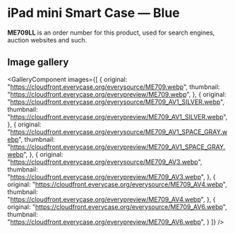 
# iPad mini Smart Case — Blue

<Callout type='info' emoji='👉🏻'>**ME709LL** is an order number for this product, used for search engines, auction websites and such.</Callout>

## Image gallery

<GalleryComponent
    images={[
      {
        original: "https://cloudfront.everycase.org/everysource/ME709.webp",
        thumbnail: "https://cloudfront.everycase.org/everypreview/ME709.webp",
      },
      {
        original: "https://cloudfront.everycase.org/everysource/ME709_AV1_SILVER.webp",
        thumbnail: "https://cloudfront.everycase.org/everypreview/ME709_AV1_SILVER.webp",
      },
      {
        original: "https://cloudfront.everycase.org/everysource/ME709_AV1_SPACE_GRAY.webp",
        thumbnail: "https://cloudfront.everycase.org/everypreview/ME709_AV1_SPACE_GRAY.webp",
      },
      {
        original: "https://cloudfront.everycase.org/everysource/ME709_AV3.webp",
        thumbnail: "https://cloudfront.everycase.org/everypreview/ME709_AV3.webp",
      },
      {
        original: "https://cloudfront.everycase.org/everysource/ME709_AV4.webp",
        thumbnail: "https://cloudfront.everycase.org/everypreview/ME709_AV4.webp",
      },
      {
        original: "https://cloudfront.everycase.org/everysource/ME709_AV6.webp",
        thumbnail: "https://cloudfront.everycase.org/everypreview/ME709_AV6.webp",
      }
    ]}
  />
